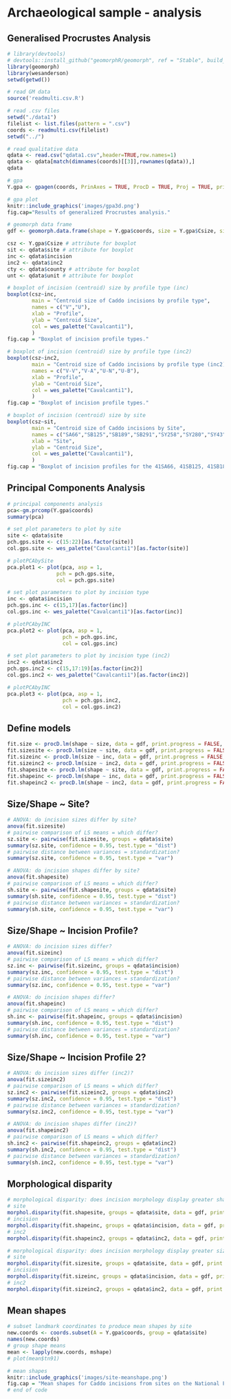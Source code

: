 # Archaeological sample - analysis

## Generalised Procrustes Analysis

```r
# library(devtools)
# devtools::install_github("geomorphR/geomorph", ref = "Stable", build_vignettes = TRUE)
library(geomorph)
library(wesanderson)
setwd(getwd())

# read GM data
source('readmulti.csv.R')

# read .csv files
setwd("./data1")
filelist <- list.files(pattern = ".csv")
coords <- readmulti.csv(filelist)
setwd("../")

# read qualitative data
qdata <- read.csv("qdata1.csv",header=TRUE,row.names=1)
qdata <- qdata[match(dimnames(coords)[[3]],rownames(qdata)),]
qdata

# gpa
Y.gpa <- gpagen(coords, PrinAxes = TRUE, ProcD = TRUE, Proj = TRUE, print.progress = FALSE)

# gpa plot
knitr::include_graphics('images/gpa3d.png')
fig.cap="Results of generalized Procrustes analysis."

# geomorph data frame
gdf <- geomorph.data.frame(shape = Y.gpa$coords, size = Y.gpa$Csize, site = qdata$site, unit = qdata$unit, county = qdata$county, inc = qdata$incision, inc2 = qdata$inc2) 

csz <- Y.gpa$Csize # attribute for boxplot
sit <- qdata$site # attribute for boxplot
inc <- qdata$incision
inc2 <- qdata$inc2
cty <- qdata$county # attribute for boxplot
unt <- qdata$unit # attribute for boxplot

# boxplot of incision (centroid) size by profile type (inc)
boxplot(csz~inc,
        main = "Centroid size of Caddo incisions by profile type",
        names = c("V","U"),
        xlab = "Profile",
        ylab = "Centroid Size",
        col = wes_palette("Cavalcanti1"),
        )
fig.cap = "Boxplot of incision profile types."

# boxplot of incision (centroid) size by profile type (inc2)
boxplot(csz~inc2,
        main = "Centroid size of Caddo incisions by profile type (inc2)",
        names = c("V-V","V-A","U-N","U-B"),
        xlab = "Profile",
        ylab = "Centroid Size",
        col = wes_palette("Cavalcanti1"),
        )
fig.cap = "Boxplot of incision profile types."

# boxplot of incision (centroid) size by site
boxplot(csz~sit,
        main = "Centroid size of Caddo incisions by Site",
        names = c("SA66","SB125","SB189","SB291","SY258","SY280","SY43","TN91"),
        xlab = "Site",
        ylab = "Centroid Size",
        col = wes_palette("Cavalcanti1"),
        )
fig.cap = "Boxplot of incision profiles for the 41SA66, 41SB125, 41SB189, 41SB291, 41SY258, 41SY280, 41SY43, and 41TN91 sites."
```

## Principal Components Analysis

```r
# principal components analysis
pca<-gm.prcomp(Y.gpa$coords)
summary(pca)

# set plot parameters to plot by site
site <- qdata$site
pch.gps.site <- c(15:22)[as.factor(site)]
col.gps.site <- wes_palette("Cavalcanti1")[as.factor(site)]

# plotPCAbySite
pca.plot1 <- plot(pca, asp = 1,
                pch = pch.gps.site,
                col = pch.gps.site)

# set plot parameters to plot by incision type
inc <- qdata$incision
pch.gps.inc <- c(15,17)[as.factor(inc)]
col.gps.inc <- wes_palette("Cavalcanti1")[as.factor(inc)]

# plotPCAbyINC
pca.plot2 <- plot(pca, asp = 1,
                  pch = pch.gps.inc,
                  col = col.gps.inc)

# set plot parameters to plot by incision type (inc2)
inc2 <- qdata$inc2
pch.gps.inc2 <- c(15,17:19)[as.factor(inc2)]
col.gps.inc2 <- wes_palette("Cavalcanti1")[as.factor(inc2)]

# plotPCAbyINC
pca.plot3 <- plot(pca, asp = 1,
                  pch = pch.gps.inc2,
                  col = col.gps.inc2)
```

## Define models

```r
fit.size <- procD.lm(shape ~ size, data = gdf, print.progress = FALSE, iter = 9999)
fit.sizesite <- procD.lm(size ~ site, data = gdf, print.progress = FALSE, iter = 9999)
fit.sizeinc <- procD.lm(size ~ inc, data = gdf, print.progress = FALSE, iter = 9999)
fit.sizeinc2 <- procD.lm(size ~ inc2, data = gdf, print.progress = FALSE, iter = 9999)
fit.shapesite <- procD.lm(shape ~ site, data = gdf, print.progress = FALSE, iter = 9999)
fit.shapeinc <- procD.lm(shape ~ inc, data = gdf, print.progress = FALSE, iter = 9999)
fit.shapeinc2 <- procD.lm(shape ~ inc2, data = gdf, print.progress = FALSE, iter = 9999)
```

## Size/Shape ~ Site?

```r
# ANOVA: do incision sizes differ by site?
anova(fit.sizesite)
# pairwise comparison of LS means = which differ?
sz.site <- pairwise(fit.sizesite, groups = qdata$site)
summary(sz.site, confidence = 0.95, test.type = "dist")
# pairwise distance between variances = standardization?
summary(sz.site, confidence = 0.95, test.type = "var")

# ANOVA: do incision shapes differ by site?
anova(fit.shapesite)
# pairwise comparison of LS means = which differ?
sh.site <- pairwise(fit.shapesite, groups = qdata$site)
summary(sh.site, confidence = 0.95, test.type = "dist")
# pairwise distance between variances = standardization?
summary(sh.site, confidence = 0.95, test.type = "var")
```

## Size/Shape ~ Incision Profile?

```r
# ANOVA: do incision sizes differ?
anova(fit.sizeinc)
# pairwise comparison of LS means = which differ?
sz.inc <- pairwise(fit.sizeinc, groups = qdata$incision)
summary(sz.inc, confidence = 0.95, test.type = "dist")
# pairwise distance between variances = standardization?
summary(sz.inc, confidence = 0.95, test.type = "var")

# ANOVA: do incision shapes differ?
anova(fit.shapeinc)
# pairwise comparison of LS means = which differ?
sh.inc <- pairwise(fit.shapeinc, groups = qdata$incision)
summary(sh.inc, confidence = 0.95, test.type = "dist")
# pairwise distance between variances = standardization?
summary(sh.inc, confidence = 0.95, test.type = "var")
```

## Size/Shape ~ Incision Profile 2?

```r
# ANOVA: do incision sizes differ (inc2)?
anova(fit.sizeinc2)
# pairwise comparison of LS means = which differ?
sz.inc2 <- pairwise(fit.sizeinc2, groups = qdata$inc2)
summary(sz.inc2, confidence = 0.95, test.type = "dist")
# pairwise distance between variances = standardization?
summary(sz.inc2, confidence = 0.95, test.type = "var")

# ANOVA: do incision shapes differ (inc2)?
anova(fit.shapeinc2)
# pairwise comparison of LS means = which differ?
sh.inc2 <- pairwise(fit.shapeinc2, groups = qdata$inc2)
summary(sh.inc2, confidence = 0.95, test.type = "dist")
# pairwise distance between variances = standardization?
summary(sh.inc2, confidence = 0.95, test.type = "var")
```

## Morphological disparity

```r
# morphological disparity: does incision morphology display greater shape variation among individuals relative to site or profile (inc or inc2?
# site
morphol.disparity(fit.shapesite, groups = qdata$site, data = gdf, print.progress = FALSE, iter = 9999)
# incision
morphol.disparity(fit.shapeinc, groups = qdata$incision, data = gdf, print.progress = FALSE, iter = 9999)
# inc2
morphol.disparity(fit.shapeinc2, groups = qdata$inc2, data = gdf, print.progress = FALSE, iter = 9999)

# morphological disparity: does incision morphology display greater size variation among individuals relative to site or profile (inc or inc2?
# site
morphol.disparity(fit.sizesite, groups = qdata$site, data = gdf, print.progress = FALSE, iter = 9999)
# incision
morphol.disparity(fit.sizeinc, groups = qdata$incision, data = gdf, print.progress = FALSE, iter = 9999)
# inc2
morphol.disparity(fit.sizeinc2, groups = qdata$inc2, data = gdf, print.progress = FALSE, iter = 9999)
```

## Mean shapes

```r
# subset landmark coordinates to produce mean shapes by site
new.coords <- coords.subset(A = Y.gpa$coords, group = qdata$site)
names(new.coords)
# group shape means
mean <- lapply(new.coords, mshape)
# plot(mean$tn91)

# mean shapes
knitr::include_graphics('images/site-meanshape.png')
fig.cap = "Mean shapes for Caddo incisions from sites on the National Forests and Grasslands in Texas."
# end of code
```
